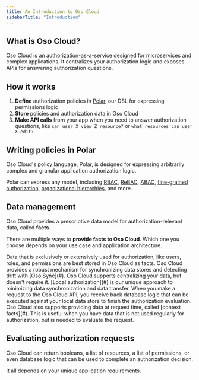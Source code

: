 ```yaml
---
title: An Introduction to Oso Cloud
sidebarTitle: "Introduction"
---
```


## What is Oso Cloud?
Oso Cloud is an authorization-as-a-service designed for microservices and complex applications. It centralizes your authorization logic and exposes APIs for answering authorization questions.

## How it works

1. **Define** authorization policies in [Polar](#), our DSL for expressing permissions logic
2. **Store** policies and authorization data in Oso Cloud
3. **Make API calls** from your app when you need to answer authorization questions, like `can user X view Z resource?` or `what resources can user X edit?`

## Writing policies in Polar
Oso Cloud's policy language, Polar, is designed for expressing arbitrarily complex and granular application authorization logic. 

Polar can express any model, including [RBAC](#), [ReBAC](#), [ABAC](#), [fine-grained authorization](#), [organizational hierarchies](#), and more.

## Data management
Oso Cloud provides a prescriptive data model for authorization-relevant data, called **facts**. 

There are multiple ways to **provide facts to Oso Cloud**. Which one you choose depends on your use case and application architecture.

<AccordionGroup>
  <Accordion title='Centralize in Oso Cloud'>
   Data that is exclusively or extensively used for authorization, like users, roles, and permissions are best stored in Oso Cloud as facts. Oso Cloud provides a robust mechanism for synchronizing data stores and detecting drift with [Oso Sync](#).
  </Accordion>

  <Accordion title="Finish evaluations with your local database">
    Oso Cloud supports centralizing your data, but doesn't require it. [Local authorization](#) is our unique approach to minimizing data synchronization and data transfer. When you make a request to the Oso Cloud API, you receive back database logic that can be executed against your local data store to finish the authorization evaluation.
  </Accordion>

  <Accordion title="Provide data at request time">
    Oso Cloud also supports providing data at request time, called [context facts](#). This is useful when you have data that is not used regularly for authorization, but is needed to evaluate the request.
  </Accordion>
</AccordionGroup>


## Evaluating authorization requests
Oso Cloud can return booleans, a list of resources, a list of permissions, or even database logic that can be used to complete an authorization decision.

It all depends on your unique application requirements.

 